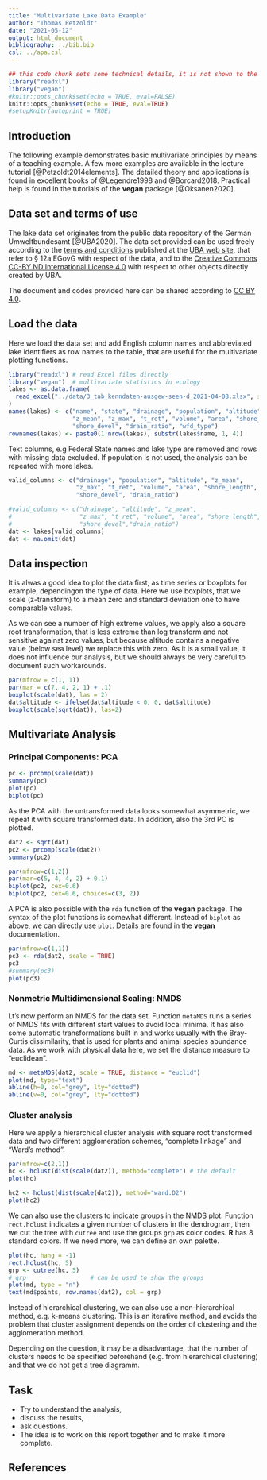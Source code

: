 ```yaml
---
title: "Multivariate Lake Data Example"
author: "Thomas Petzoldt"
date: "2021-05-12"
output: html_document
bibliography: ../bib.bib
csl: ../apa.csl
---
```


```r
## this code chunk sets some technical details, it is not shown to the user
library("readxl")
library("vegan")
#knitr::opts_chunk$set(echo = TRUE, eval=FALSE)
knitr::opts_chunk$set(echo = TRUE, eval=TRUE)
#setupKnitr(autoprint = TRUE)
```

## Introduction

The following example demonstrates basic multivariate principles by means of a 
teaching example. A few more examples are available in  the lecture tutorial
[@Petzoldt2014elements]. The detailed theory and applications is found in 
excellent books of @Legendre1998 and @Borcard2018. Practical help is found in the
tutorials of the **vegan** package [@Oksanen2020].

## Data set and terms of use

The lake data set originates from the public data repository of the German 
Umweltbundesamt [@UBA2020]. The data set provided can be used freely according
to the [terms and conditions](https://www.umweltbundesamt.de/datenschutz-haftung#c-urheber-und-kennzeichenrecht) 
published at the [UBA web site](https://www.umweltbundesamt.de/), that refer to
§ 12a EGovG with respect of the data, and to the [Creative Commons CC-BY ND International License 4.0 ](https://creativecommons.org/licenses/by-nd/4.0/deed.de)
with respect to other objects directly created by UBA.

The document and codes provided here can be shared according to [CC BY 4.0](https://creativecommons.org/licenses/by/4.0/deed.en).

## Load the data

Here we load the data set and add English column names and 
abbreviated lake identifiers as row names to the table,
that are useful for the multivariate plotting functions.

```r
library("readxl") # read Excel files directly
library("vegan")  # multivariate statistics in ecology
lakes <- as.data.frame(
  read_excel("../data/3_tab_kenndaten-ausgew-seen-d_2021-04-08.xlsx", sheet="Tabelle1", skip=3)
)
names(lakes) <- c("name", "state", "drainage", "population", "altitude", 
                  "z_mean", "z_max", "t_ret", "volume", "area", "shore_length", 
                  "shore_devel", "drain_ratio", "wfd_type")
rownames(lakes) <- paste0(1:nrow(lakes), substr(lakes$name, 1, 4))
```

Text columns, e.g Federal State names and lake type are removed and rows with missing data 
excluded. If population is not used, the analysis can be repeated with more lakes.

```r
valid_columns <- c("drainage", "population", "altitude", "z_mean",
                   "z_max", "t_ret", "volume", "area", "shore_length", 
                   "shore_devel", "drain_ratio")

#valid_columns <- c("drainage", "altitude", "z_mean",
#                   "z_max", "t_ret", "volume", "area", "shore_length", 
#                   "shore_devel","drain_ratio")
dat <- lakes[valid_columns]
dat <- na.omit(dat)
```

## Data inspection

It is alwas a good idea to plot the data first, as time series or boxplots for 
example, dependingon the type of data. Here we use boxplots, that we scale (z-transform) 
to a mean zero and standard deviation one to have comparable values.

As we can see a number of high extreme values, we apply also a square root 
transformation, that is less extreme than log transform and not sensitive against 
zero values, but because altitude contains a negative value (below sea level) we 
replace this with zero. As it is a small value, it does not influence our analysis,
but we should always be very careful to document such workarounds.

```r
par(mfrow = c(1, 1))
par(mar = c(7, 4, 2, 1) + .1)
boxplot(scale(dat), las = 2)
dat$altitude <- ifelse(dat$altitude < 0, 0, dat$altitude)
boxplot(scale(sqrt(dat)), las=2)
```

## Multivariate Analysis

### Principal Components: PCA

```r
pc <- prcomp(scale(dat))
summary(pc)
plot(pc)
biplot(pc)
```

As the PCA with the untransformed data looks somewhat asymmetric, we repeat it with
square transformed data. In addition, also the 3rd PC is plotted.

```r
dat2 <- sqrt(dat)
pc2 <- prcomp(scale(dat2))
summary(pc2)

par(mfrow=c(1,2))
par(mar=c(5, 4, 4, 2) + 0.1)
biplot(pc2, cex=0.6)
biplot(pc2, cex=0.6, choices=c(3, 2))
```

A PCA is also possible with the `rda` function of the **vegan** package. The
syntax of the plot functions is somewhat different. Instead of `biplot` as 
above, we can directly use `plot`. Details are found in the **vegan** documentation.

```r
par(mfrow=c(1,1))
pc3 <- rda(dat2, scale = TRUE)
pc3
#summary(pc3)
plot(pc3)
```

### Nonmetric Multidimensional Scaling: NMDS

Lt's now perform an NMDS for the data set. Function `metaMDS` runs a series of NMDS fits
with different start values to avoid local minima. It has also some automatic
transformations built in and works usually with the Bray-Curtis dissimilarity,
that is used for plants and animal species abundance data. As we work with
physical data here, we set the distance measure to "euclidean".

```r
md <- metaMDS(dat2, scale = TRUE, distance = "euclid")
plot(md, type="text")
abline(h=0, col="grey", lty="dotted")
abline(v=0, col="grey", lty="dotted")
```

### Cluster analysis

Here we apply a hierarchical cluster analysis with square root transformed data 
and two different agglomeration schemes, "complete linkage" and "Ward's method".

```r
par(mfrow=c(2,1))
hc <- hclust(dist(scale(dat2)), method="complete") # the default
plot(hc)

hc2 <- hclust(dist(scale(dat2)), method="ward.D2")
plot(hc2)
```

We can also use the clusters to indicate groups in the NMDS plot. Function 
`rect.hclust` indicates a given number of clusters in the dendrogram, then we cut
the tree with `cutree` and use the groups `grp` as color codes. **R** has 8 
standard colors. If we need more, we can define an own palette.

```r
plot(hc, hang = -1)
rect.hclust(hc, 5)
grp <- cutree(hc, 5)
# grp                  # can be used to show the groups
plot(md, type = "n")
text(md$points, row.names(dat2), col = grp)
```


Instead of hierarchical clustering, we can also use a non-hierarchical method,
e.g. k-means clustering. This is an iterative method, and avoids the problem that 
cluster assignment depends on the order of clustering and the agglomeration method.

Depending on the question, it may be a disadvantage, that the number of clusters 
needs to be specified beforehand (e.g. from hierarchical clustering) and that we
do not get a tree diagramm.


## Task

* Try to understand the analysis, 
* discuss the results, 
* ask questions.
* The idea is to work on this report together and to make it more complete.

## References
